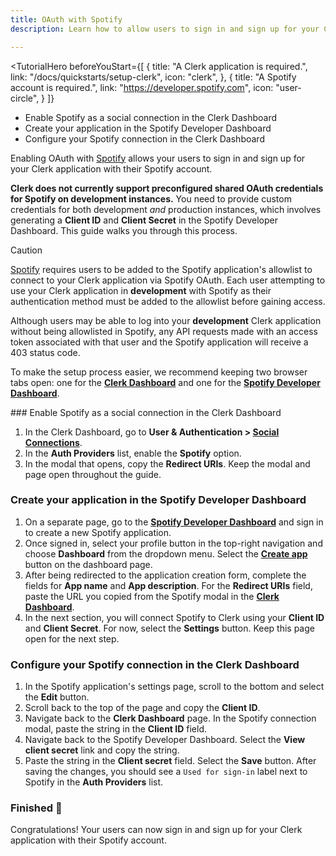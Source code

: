 ```yaml
---
title: OAuth with Spotify
description: Learn how to allow users to sign in and sign up for your Clerk application with their Spotify account.

---
```


<TutorialHero
  beforeYouStart={[
    {
      title: "A Clerk application is required.",
      link: "/docs/quickstarts/setup-clerk",
      icon: "clerk",
    },
    {
      title: "A Spotify account is required.",
      link: "https://developer.spotify.com",
      icon: "user-circle",
    }
  ]}
>
  - Enable Spotify as a social connection in the Clerk Dashboard
  - Create your application in the Spotify Developer Dashboard
  - Configure your Spotify connection in the Clerk Dashboard
</TutorialHero>

Enabling OAuth with [Spotify](https://developer.spotify.com/documentation/web-api/concepts/authorization) allows your users to sign in and sign up for your Clerk application with their Spotify account.

**Clerk does not currently support preconfigured shared OAuth credentials for Spotify on development instances.** You need to provide custom credentials for both development _and_ production instances, which involves generating a **Client ID** and **Client Secret** in the Spotify Developer Dashboard. This guide walks you through this process.

> [!CAUTION]
> [Spotify](https://developer.spotify.com/documentation/web-api/concepts/quota-modes) requires users to be added to the Spotify application's allowlist to connect to your Clerk application via Spotify OAuth. Each user attempting to use your Clerk application in **development** with Spotify as their authentication method must be added to the allowlist before gaining access.
>
> Although users may be able to log into your **development** Clerk application without being allowlisted in Spotify, any API requests made with an access token associated with that user and the Spotify application will receive a 403 status code.

To make the setup process easier, we recommend keeping two browser tabs open: one for the [**Clerk Dashboard**](https://dashboard.clerk.com/last-active?path=user-authentication/social-connections) and one for the [**Spotify Developer Dashboard**](https://developer.spotify.com/).

<Steps>
  ### Enable Spotify as a social connection in the Clerk Dashboard

  1. In the Clerk Dashboard, go to **User & Authentication > [Social Connections](https://dashboard.clerk.com/last-active?path=user-authentication/social-connections)**.
  1. In the **Auth Providers** list, enable the **Spotify** option.
  1. In the modal that opens, copy the **Redirect URIs**. Keep the modal and page open throughout the guide.

  ### Create your application in the Spotify Developer Dashboard

  1. On a separate page, go to the [**Spotify Developer Dashboard**](https://developer.spotify.com/) and sign in to create a new Spotify application.
  1. Once signed in, select your profile button in the top-right navigation and choose **Dashboard** from the dropdown menu. Select the [**Create app**](https://developer.spotify.com/dashboard/create) button on the dashboard page.
  1. After being redirected to the application creation form, complete the fields for **App name** and **App description**. For the **Redirect URIs** field, paste the URL you copied from the Spotify modal in the [**Clerk Dashboard**](https://dashboard.clerk.com/last-active?path=user-authentication/social-connections).
  1. In the next section, you will connect Spotify to Clerk using your **Client ID** and **Client Secret**. For now, select the **Settings** button. Keep this page open for the next step.

  ### Configure your Spotify connection in the Clerk Dashboard

  1. In the Spotify application's settings page, scroll to the bottom and select the **Edit** button.
  1. Scroll back to the top of the page and copy the **Client ID**.
  1. Navigate back to the **Clerk Dashboard** page. In the Spotify connection modal, paste the string in the **Client ID** field.
  1. Navigate back to the Spotify Developer Dashboard. Select the **View client secret** link and copy the string.
  1. Paste the string in the **Client secret** field. Select the **Save** button. After saving the changes, you should see a `Used for sign-in` label next to Spotify in the **Auth Providers** list.
</Steps>

### Finished 🎉

Congratulations! Your users can now sign in and sign up for your Clerk application with their Spotify account.
